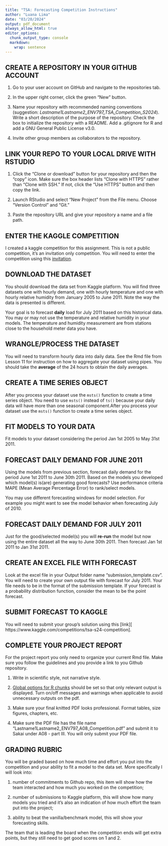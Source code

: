 ```yaml
---
title: "TSA: Forecasting Competition Instructions"
author: "Luana Lima"
date: "03/20/2024"
output: pdf_document
always_allow_html: true
editor_options: 
  chunk_output_type: console
  markdown: 
    wrap: sentence
---
```


## CREATE A REPOSITORY IN YOUR GITHUB ACCOUNT

1. Go to your user account on GitHub and navigate to the repositories tab. 

3. In the upper right corner, click the green "New" button. 

4. Name your repository with recommended naming conventions (suggestion: *Lastname1Lastname2_ENV797_TSA_Competition_S2024*). Write a short description of the purpose of the repository. Check the box to initialize the repository with a README. Add a .gitignore for R and add a GNU General Public License v3.0.

5. Invite other group members as collaborators to the repository.

## LINK YOUR REPO TO YOUR LOCAL DRIVE WITH RSTUDIO
 
1. Click the "Clone or download" button for your repository and then the "copy" icon. Make sure the box header lists "Clone with HTTPS" rather than "Clone with SSH." If not, click the "Use HTTPS" button and then copy the link.

2. Launch RStudio and select "New Project" from the File menu. Choose "Version Control" and "Git."

3. Paste the repository URL and give your repository a name and a file path.

## ENTER THE KAGGLE COMPETITION

I created a kaggle competition for this assignment. This is not a public competition, it's an invitation only competition. You will need to enter the competition using this
[invitation](https://www.kaggle.com/t/7c42475e0e62412ea7e7ffb30affee1f).  

## DOWNLOAD THE DATASET

You should download the data set from Kaggle platform. You will find three datasets one with hourly demand, one with hourly temperature and one with hourly relative humidity from January 2005 to June 2011. Note the way the data is presented is different.

Your goal is to forecast **daily** load for July 2011 based on this historical data. You may or may not use the temperature and relative humidity in your models. The temperature and humidity measurement are from stations close to the household meter data you have.

## WRANGLE/PROCESS THE DATASET

You will need to transform hourly data into daily data. See the Rmd file from Lesson 11 for instruction on how to aggregate your dataset using pipes. You should take the **average** of the 24 hours to obtain the daily averages.

## CREATE A TIME SERIES OBJECT

After you process your dataset use the `msts()` function to create a time series object. You need to use `msts()` instead of `ts()` because your daily data will have more than one seasonal component.After you process your dataset use the `msts()` function to create a time series object.

## FIT MODELS TO YOUR DATA

Fit models to your dataset considering the period Jan 1st 2005 to May 31st 2011. 

## FORECAST DAILY DEMAND FOR JUNE 2011 

Using the models from previous section, forecast daily demand for the period June 1st 2011 to June 30th 2011. Based on the models you developed which model(s) is(are) generating good forecasts? Use performance criteria MAPE (Mean Average Percentage Error) to rank/select models.

You may use different forecasting windows for model selection. For example you might want to see the model behavior when forecasting July of 2010. 

## FORECAST DAILY DEMAND FOR JULY 2011

Just for the good/selected model(s) you will **re-run** the model but now using the entire dataset all the way to June 30th 2011. Then forecast Jan 1st 2011 to Jan 31st 2011.

## CREATE AN EXCEL FILE WITH FORECAST

Look at the excel file in your Output folder name "submission_template.csv". You will need to create your own output file with forecast for July 2011. Your file needs to be in the format of the submission template. If your forecast is a probability distribution function, consider the mean to be the point forecast.

## SUBMIT FORECAST TO KAGGLE

You will need to submit your group's solution using this [link][
https://www.kaggle.com/competitions/tsa-s24-competition].

## COMPLETE YOUR PROJECT REPORT

For the project report you only need to organize your current Rmd file. Make sure you follow the guidelines and you provide a link to you Github repository.

1. Write in scientific style, not narrative style.

2. [Global options for R chunks](https://rmarkdown.rstudio.com/lesson-3.html) should be set so that only relevant output is displayed. Turn on/off messages and warnings when applicable to avoid unnecessary outputs on the pdf.

3. Make sure your final knitted PDF looks professional. Format tables, size figures, chapters, etc.

4. Make sure the PDF file has the file name "Lastname1Lastname2_ENV797_A08_Competition.pdf" and submit it to Sakai under A08 - part III. You will only submit your PDF file.


## GRADING RUBRIC

You will be graded based on how much time and effort you put into the competition and your ability to fit a model to the data set. More specifically I will look into:

1. number of commitments to Github repo, this item will show how the team interacted and how much you worked on the competition;

2. number of submissions to Kaggle platform, this will show how many models you tried and it's also an indication of how much effort the team put into the project;

3. ability to beat the vanilla/benchmark model, this will show your forecasting skills. 

The team that is leading the board when the competition ends will get extra points, but they still need to get good scores on 1 and 2. 
